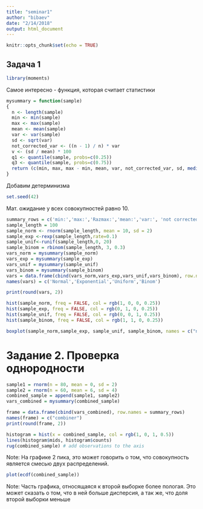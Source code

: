 ```yaml
---
title: "seminar1"
author: "bibaev"
date: "2/14/2018"
output: html_document
---
```


```r
knitr::opts_chunk$set(echo = TRUE)
```
## Задача 1
``` r
library(moments)
```

Самое интересно - функция, которая считает статистики
```r
mysummary = function(sample)
{
  n <- length(sample)
  min <- min(sample)
  max <- max(sample)
  mean <- mean(sample)
  var <- var(sample)
  sd <- sqrt(var)
  not_corrected_var <- ((n - 1) / n) * var
  v <- (sd / mean) * 100
  q1 <- quantile(sample, probs=c(0.25))
  q3 <- quantile(sample, probs=c(0.75))
  return (c(min, max, max - min, mean, var, not_corrected_var, sd, median(sample), q1, q3, v, skewness(sample), kurtosis(sample) - 3))
}
```

Добавим детерминизма
``` r
set.seed(42)
```

Мат. ожидание у всех совокупностей равно 10.
```r
summary_rows = c('min:','max:','Razmax:','mean:','var:', 'not corrected var:  ', 'sd:','median:', 'q1:', 'q3:', 'Variation coef:','Skewness:', 'Kurtosis:')
sample_length = 100
sample_norm <- rnorm(sample_length, mean = 10, sd = 2)
sample_exp <-rexp(sample_length,rate=0.1)
sample_unif<-runif(sample_length,0, 20)
sample_binom = rbinom(sample_length, 3, 0.3)
vars_norm = mysummary(sample_norm)
vars_exp = mysummary(sample_exp)
vars_unif = mysummary(sample_unif)
vars_binom = mysummary(sample_binom)
vars = data.frame(cbind(vars_norm,vars_exp,vars_unif,vars_binom), row.names = summary_rows)
names(vars) = c('Normal','Exponential','Uniform','Binom')
```

```r
print(round(vars, 2))
```

``` r
hist(sample_norm, freq = FALSE, col = rgb(1, 0, 0, 0.25))
hist(sample_exp, freq = FALSE, col = rgb(0, 1, 0, 0.25))
hist(sample_unif, freq = FALSE, col = rgb(0, 0, 1, 0.25))
hist(sample_binom, freq = FALSE, col = rgb(1, 1, 0, 0.25))
```

``` r
boxplot(sample_norm,sample_exp, sample_unif, sample_binom, names = c("norm", "exp", "uniform", "binom"))
```

# Задание 2. Проверка однородности
``` r
sample1 = rnorm(n = 80, mean = 0, sd = 2)
sample2 = rnorm(n = 60, mean = 6, sd = 4)
combined_sample = append(sample1, sample2)
vars_combined = mysummary(combined_sample)
```

``` r
frame = data.frame(cbind(vars_combined), row.names = summary_rows)
names(frame) = c("combiner")
print(round(frame, 2))
```

``` r
histogram = hist(x = combined_sample, col = rgb(1, 0, 1, 0.5))
lines(histogram$mids, histogram$counts)
rug(combined_sample) # add observations to the axis
```

Note: На графике 2 пика, это может говорить о том, что совокупность является смесью двух распределений.

``` r
plot(ecdf(combined_sample))
```
Note: Часть графика, относящаяся к второй выборке более пологая. Это может сказать о том, что в ней больше дисперсия, а так же, что доля второй выборки меньше